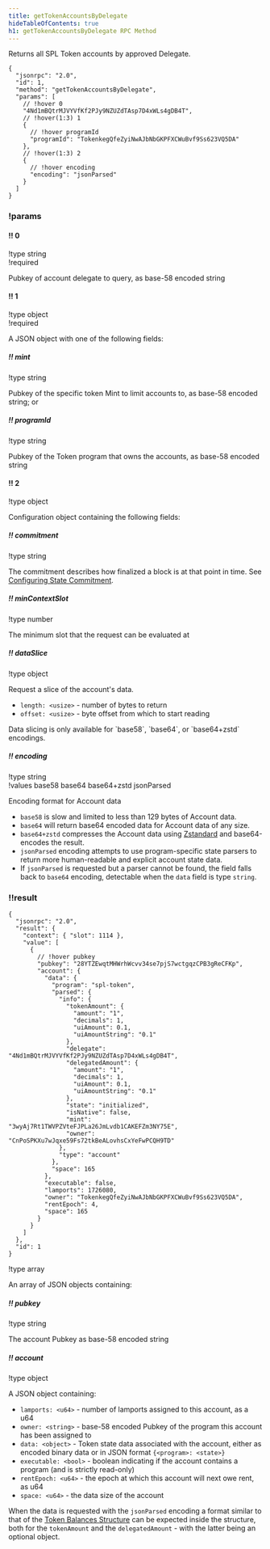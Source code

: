 ```yaml
---
title: getTokenAccountsByDelegate
hideTableOfContents: true
h1: getTokenAccountsByDelegate RPC Method
---
```


Returns all SPL Token accounts by approved Delegate.

<APIMethod>

```jsonc !!request with-client
{
  "jsonrpc": "2.0",
  "id": 1,
  "method": "getTokenAccountsByDelegate",
  "params": [
    // !hover 0
    "4Nd1mBQtrMJVYVfKf2PJy9NZUZdTAsp7D4xWLs4gDB4T",
    // !hover(1:3) 1
    {
      // !hover programId
      "programId": "TokenkegQfeZyiNwAJbNbGKPFXCWuBvf9Ss623VQ5DA"
    },
    // !hover(1:3) 2
    {
      // !hover encoding
      "encoding": "jsonParsed"
    }
  ]
}
```

### !params

#### !! 0

!type string  
!required

Pubkey of account delegate to query, as base-58 encoded string

#### !! 1

!type object  
!required

A JSON object with one of the following fields:

##### !! mint

!type string

Pubkey of the specific token Mint to limit accounts to, as base-58 encoded
string; or

##### !! programId

!type string

Pubkey of the Token program that owns the accounts, as base-58 encoded string

#### !! 2

!type object

Configuration object containing the following fields:

##### !! commitment

!type string

The commitment describes how finalized a block is at that point in time. See
[Configuring State Commitment](/docs/rpc#configuring-state-commitment).

##### !! minContextSlot

!type number

The minimum slot that the request can be evaluated at

##### !! dataSlice

!type object

Request a slice of the account's data.

- `length: <usize>` - number of bytes to return
- `offset: <usize>` - byte offset from which to start reading

<Callout type="info">
  Data slicing is only available for `base58`, `base64`, or `base64+zstd`
  encodings.
</Callout>

##### !! encoding

!type string  
!values base58 base64 base64+zstd jsonParsed

Encoding format for Account data

- `base58` is slow and limited to less than 129 bytes of Account data.
- `base64` will return base64 encoded data for Account data of any size.
- `base64+zstd` compresses the Account data using
  [Zstandard](https://facebook.github.io/zstd/) and base64-encodes the result.
- `jsonParsed` encoding attempts to use program-specific state parsers to return
  more human-readable and explicit account state data.
- If `jsonParsed` is requested but a parser cannot be found, the field falls
  back to `base64` encoding, detectable when the `data` field is type `string`.

### !!result

```jsonc !response
{
  "jsonrpc": "2.0",
  "result": {
    "context": { "slot": 1114 },
    "value": [
      {
        // !hover pubkey
        "pubkey": "28YTZEwqtMHWrhWcvv34se7pjS7wctgqzCPB3gReCFKp",
        "account": {
          "data": {
            "program": "spl-token",
            "parsed": {
              "info": {
                "tokenAmount": {
                  "amount": "1",
                  "decimals": 1,
                  "uiAmount": 0.1,
                  "uiAmountString": "0.1"
                },
                "delegate": "4Nd1mBQtrMJVYVfKf2PJy9NZUZdTAsp7D4xWLs4gDB4T",
                "delegatedAmount": {
                  "amount": "1",
                  "decimals": 1,
                  "uiAmount": 0.1,
                  "uiAmountString": "0.1"
                },
                "state": "initialized",
                "isNative": false,
                "mint": "3wyAj7Rt1TWVPZVteFJPLa26JmLvdb1CAKEFZm3NY75E",
                "owner": "CnPoSPKXu7wJqxe59Fs72tkBeALovhsCxYeFwPCQH9TD"
              },
              "type": "account"
            },
            "space": 165
          },
          "executable": false,
          "lamports": 1726080,
          "owner": "TokenkegQfeZyiNwAJbNbGKPFXCWuBvf9Ss623VQ5DA",
          "rentEpoch": 4,
          "space": 165
        }
      }
    ]
  },
  "id": 1
}
```

!type array

An array of JSON objects containing:

##### !! pubkey

!type string

The account Pubkey as base-58 encoded string

##### !! account

!type object

A JSON object containing:

- `lamports: <u64>` - number of lamports assigned to this account, as a u64
- `owner: <string>` - base-58 encoded Pubkey of the program this account has
  been assigned to
- `data: <object>` - Token state data associated with the account, either as
  encoded binary data or in JSON format `{<program>: <state>}`
- `executable: <bool>` - boolean indicating if the account contains a program
  (and is strictly read-only)
- `rentEpoch: <u64>` - the epoch at which this account will next owe rent, as
  u64
- `space: <u64>` - the data size of the account

When the data is requested with the `jsonParsed` encoding a format similar to
that of the [Token Balances Structure](/docs/rpc/json-structures#token-balances)
can be expected inside the structure, both for the `tokenAmount` and the
`delegatedAmount` - with the latter being an optional object.

</APIMethod>
